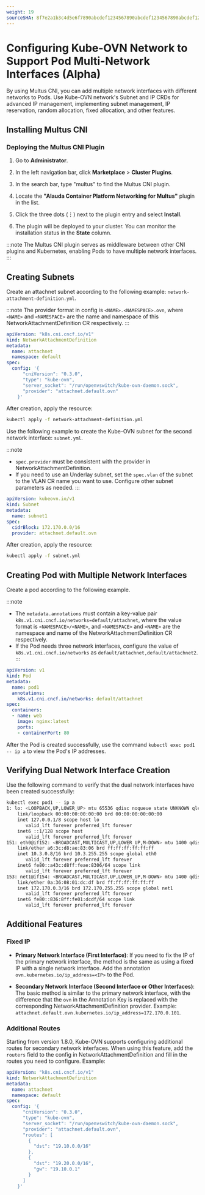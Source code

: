 ```yaml
---
weight: 19
sourceSHA: 8f7e2a1b3c4d5e6f7890abcdef1234567890abcdef1234567890abcdef1234
---
```


# Configuring Kube-OVN Network to Support Pod Multi-Network Interfaces (Alpha)

By using Multus CNI, you can add multiple network interfaces with different networks to Pods. Use Kube-OVN network's Subnet and IP CRDs for advanced IP management, implementing subnet management, IP reservation, random allocation, fixed allocation, and other features.

## Installing Multus CNI

### Deploying the Multus CNI Plugin

1. Go to **Administrator**.

2. In the left navigation bar, click **Marketplace** > **Cluster Plugins**.

3. In the search bar, type "multus" to find the Multus CNI plugin.

4. Locate the **"Alauda Container Platform Networking for Multus"** plugin in the list.

5. Click the three dots (⋮) next to the plugin entry and select **Install**.

6. The plugin will be deployed to your cluster. You can monitor the installation status in the **State** column.

:::note
The Multus CNI plugin serves as middleware between other CNI plugins and Kubernetes, enabling Pods to have multiple network interfaces.
:::

## Creating Subnets

Create an attachnet subnet according to the following example: `network-attachment-definition.yml`.

:::note
The provider format in config is `<NAME>.<NAMESPACE>.ovn`, where `<NAME>` and `<NAMESPACE>` are the name and namespace of this NetworkAttachmentDefinition CR respectively.
:::

```yaml
apiVersion: "k8s.cni.cncf.io/v1"
kind: NetworkAttachmentDefinition
metadata:
  name: attachnet
  namespace: default
spec:
  config: '{
      "cniVersion": "0.3.0",
      "type": "kube-ovn",
      "server_socket": "/run/openvswitch/kube-ovn-daemon.sock",
      "provider": "attachnet.default.ovn"
    }'
```

After creation, apply the resource:

```bash
kubectl apply -f network-attachment-definition.yml
```

Use the following example to create the Kube-OVN subnet for the second network interface: `subnet.yml`.

:::note
- `spec.provider` must be consistent with the provider in NetworkAttachmentDefinition.
- If you need to use an Underlay subnet, set the `spec.vlan` of the subnet to the VLAN CR name you want to use. Configure other subnet parameters as needed.
:::

```yaml
apiVersion: kubeovn.io/v1
kind: Subnet
metadata:
  name: subnet1
spec:
  cidrBlock: 172.170.0.0/16
  provider: attachnet.default.ovn
```

After creation, apply the resource:

```bash
kubectl apply -f subnet.yml
```

## Creating Pod with Multiple Network Interfaces

Create a pod according to the following example.

:::note
- The `metadata.annotations` must contain a key-value pair `k8s.v1.cni.cncf.io/networks=default/attachnet`, where the value format is `<NAMESPACE>/<NAME>`, and `<NAMESPACE>` and `<NAME>` are the namespace and name of the NetworkAttachmentDefinition CR respectively.
- If the Pod needs three network interfaces, configure the value of `k8s.v1.cni.cncf.io/networks` as `default/attachnet,default/attachnet2`.
:::

```yaml
apiVersion: v1
kind: Pod
metadata:
  name: pod1
  annotations:
    k8s.v1.cni.cncf.io/networks: default/attachnet
spec:
  containers:
  - name: web
    image: nginx:latest
    ports:
    - containerPort: 80
```

After the Pod is created successfully, use the command `kubectl exec pod1 -- ip a` to view the Pod's IP addresses.

## Verifying Dual Network Interface Creation

Use the following command to verify that the dual network interfaces have been created successfully:

```bash
kubectl exec pod1 -- ip a
1: lo: <LOOPBACK,UP,LOWER_UP> mtu 65536 qdisc noqueue state UNKNOWN qlen 1000
    link/loopback 00:00:00:00:00:00 brd 00:00:00:00:00:00
    inet 127.0.0.1/8 scope host lo
       valid_lft forever preferred_lft forever
    inet6 ::1/128 scope host
       valid_lft forever preferred_lft forever
151: eth0@if152: <BROADCAST,MULTICAST,UP,LOWER_UP,M-DOWN> mtu 1400 qdisc noqueue state UP
    link/ether a6:3c:d8:ae:83:06 brd ff:ff:ff:ff:ff:ff
    inet 10.3.0.8/16 brd 10.3.255.255 scope global eth0
       valid_lft forever preferred_lft forever
    inet6 fe80::a43c:d8ff:feae:8306/64 scope link
       valid_lft forever preferred_lft forever
153: net1@if154: <BROADCAST,MULTICAST,UP,LOWER_UP,M-DOWN> mtu 1400 qdisc noqueue state UP
    link/ether 0a:36:08:01:dc:df brd ff:ff:ff:ff:ff:ff
    inet 172.170.0.3/16 brd 172.170.255.255 scope global net1
       valid_lft forever preferred_lft forever
    inet6 fe80::836:8ff:fe01:dcdf/64 scope link
       valid_lft forever preferred_lft forever
```

## Additional Features

### Fixed IP

- **Primary Network Interface (First Interface)**: If you need to fix the IP of the primary network interface, the method is the same as using a fixed IP with a single network interface. Add the annotation `ovn.kubernetes.io/ip_address=<IP>` to the Pod.

- **Secondary Network Interface (Second Interface or Other Interfaces)**: The basic method is similar to the primary network interface, with the difference that the `ovn` in the Annotation Key is replaced with the corresponding NetworkAttachmentDefinition provider. Example: `attachnet.default.ovn.kubernetes.io/ip_address=172.170.0.101`.

### Additional Routes

Starting from version 1.8.0, Kube-OVN supports configuring additional routes for secondary network interfaces. When using this feature, add the `routers` field to the config in NetworkAttachmentDefinition and fill in the routes you need to configure. Example:

```yaml
apiVersion: "k8s.cni.cncf.io/v1"
kind: NetworkAttachmentDefinition
metadata:
  name: attachnet
  namespace: default
spec:
  config: '{
      "cniVersion": "0.3.0",
      "type": "kube-ovn",
      "server_socket": "/run/openvswitch/kube-ovn-daemon.sock",
      "provider": "attachnet.default.ovn",
      "routes": [
        {
          "dst": "19.10.0.0/16"
        },
        {
          "dst": "19.20.0.0/16",
          "gw": "19.10.0.1"
        }
      ]
    }'
```

